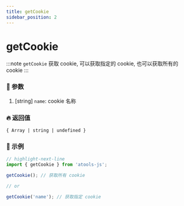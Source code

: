 ```yaml
---
title: getCookie
sidebar_position: 2
---
```


# getCookie

:::note
`getCookie` 获取 cookie, 可以获取指定的 cookie, 也可以获取所有的 cookie
:::

### :bento: 参数

1. [string] `name`: cookie 名称

### :fire: 返回值

`{ Array | string | undefined }`

### :rocket: 示例

```jsx title="getCookie"
// highlight-next-line
import { getCookie } from 'atools-js';

getCookie(); // 获取所有 cookie

// or

getCookie('name'); // 获取指定 cookie
```
